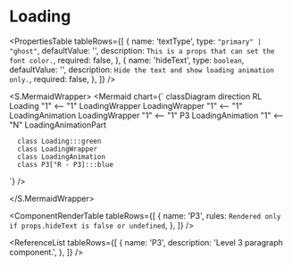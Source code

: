 

# Loading

<ComponentInfoTable
  name="Loading"
  description="The component renders the loading animation."
  source="components/pages/loading"
/>

<PropertiesTable
  tableRows={[
    {
      name: 'textType',
      type: `"primary" | "ghost"`,
      defaultValue: '',
      description: `This is a props that can set the font color.`,
      required: false,
    },
    {
      name: 'hideText',
      type: `boolean`,
      defaultValue: '',
      description: `Hide the text and show loading animation only.`,
      required: false,
    },
  ]}
/>

<S.MermaidWrapper>
<Mermaid
  chart={`
     classDiagram
     direction RL
      Loading "1" <-- "1" LoadingWrapper
      LoadingWrapper "1" <-- "1" LoadingAnimation
      LoadingWrapper "1" <-- "1" P3
      LoadingAnimation "1" <-- "N" LoadingAnimationPart

      class Loading:::green
      class LoadingWrapper
      class LoadingAnimation
      class P3["R - P3]:::blue

`}
/>

</S.MermaidWrapper>

<ComponentRenderTable
  tableRows={[
    {
      name: 'P3',
      rules: `Rendered only if props.hideText is false or undefined`,
    },
  ]}
/>

<ReferenceList
  tableRows={[
    {
      name: 'P3',
      description: 'Level 3 paragraph component.',
    },
  ]}
/>
